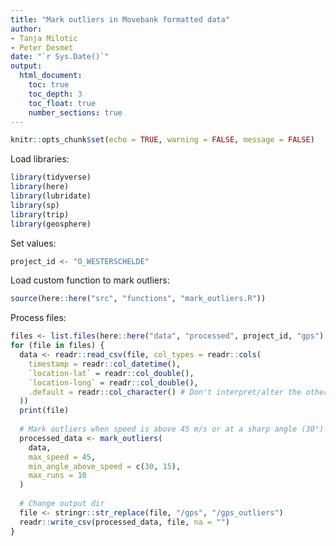 ```yaml
---
title: "Mark outliers in Movebank formatted data"
author:
- Tanja Milotic
- Peter Desmet
date: "`r Sys.Date()`"
output:
  html_document:
    toc: true
    toc_depth: 3
    toc_float: true
    number_sections: true
---
```


```r
knitr::opts_chunk$set(echo = TRUE, warning = FALSE, message = FALSE)
```

Load libraries:

```r
library(tidyverse)
library(here)
library(lubridate)
library(sp)
library(trip)
library(geosphere)
```

Set values:

```r
project_id <- "O_WESTERSCHELDE"
```

Load custom function to mark outliers:

```r
source(here::here("src", "functions", "mark_outliers.R"))
```

Process files:

```r
files <- list.files(here::here("data", "processed", project_id, "gps"), full.names = TRUE)
for (file in files) {
  data <- readr::read_csv(file, col_types = readr::cols(
    timestamp = readr::col_datetime(),
    `location-lat` = readr::col_double(),
    `location-long` = readr::col_double(),
    .default = readr::col_character() # Don't interpret/alter the other columns
  ))
  print(file)
  
  # Mark outliers when speed is above 45 m/s or at a sharp angle (30°) at 15 m/s
  processed_data <- mark_outliers(
    data,
    max_speed = 45,
    min_angle_above_speed = c(30, 15),
    max_runs = 10
  )
  
  # Change output dir
  file <- stringr::str_replace(file, "/gps", "/gps_outliers")
  readr::write_csv(processed_data, file, na = "")
}
```
